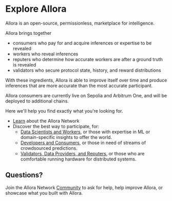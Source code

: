 # Explore Allora
 
Allora is an open-source, permissionless, marketplace for intelligence.

Allora brings together
- consumers who pay for and acquire inferences or expertise to be revealed
- workers who reveal inferences
- reputers who determine how accurate workers are after a ground truth is revealed
- validators who secure protocol state, history, and reward distributions

With these ingredients, Allora is able to improve itself over time and produce inferences that are more accurate than the most accurate participant.

Allora consumers are currently live on Sepolia and Arbitrum One, and will be deployed to additional chains.

Here we'll help you find exactly what you're looking for.

- [Learn](./learn/overview) about the Allora Network
- Discover the best way to participate, for:
  - [Data Scientists and Workers](./datasci), or those with expertise in ML or domain-specific insights to offer the world.
  - [Developers and Consumers](./devs), or those in need of streams of crowdsourced predictions.
  - [Validators, Data Providers, and Reputers](./nops), or those who are comfortable running hardware for distributed systems.


## Questions?

Join the Allora Network [Community](./community) to ask for help, help improve Allora, or showcase what you built with Allora.
